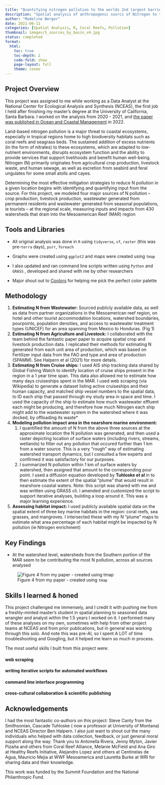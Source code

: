 ```yaml
---
title: "Quantifying nitrogen pollution to the worlds 2nd largest barrier reef"
description: "Spatial analysis of anthropogenic sourcs of Nitrogen to the Mesoamerican Reef using R and open data."
author: "Madeline Berger"
date: 2021-06-11
categories: [Spatial Analysis, R, Coral Reefs, Pollution]
thumbnail: images/5_sources_by_basin_v4.jpg
status: completed
format:
  html:
    toc: true
    toc-depth: 2
    code-fold: show
    page-layout: full
    theme: cosmo
---
```


## Project Overview

This project was assigned to me while working as a Data Analyst at the National Center for Ecological Analysis and Synthesis (NCEAS), the first job I held after finishing my master's degree at the University of California, Santa Barbara. I worked on the analysis from 2020 - 2021, and [the paper was published in Ocean and Coastal Management](https://www.sciencedirect.com/science/article/pii/S0964569122002459#ack0010) in 2022.

Land-based nitrogen pollution is a major threat to coastal ecosystems, especially in tropical regions home to high biodiversity habitats such as coral reefs and seagrass beds. The sustained addition of excess nutrients (in the form of nitrates) to these ecosystems, which are adapted to low-nutrient environments, disrupts ecosystem function and the ability to provide services that support livelihoods and benefit human well-being. Nitrogen (N) primarily originates from agricultural crop production, livestock waste, and human sewage, as well as excretion from seabird and feral ungulates for some small atolls and cayes.

Determining the most effective mitigation strategies to reduce N pollution in a given location begins with identifying and quantifying input from the source. For this project, we modeled four major sources of N pollution – crop production, livestock production, wastewater generated from permanent residents and wastewater generated from seasonal populations, ie tourists – at the regional scale, measuring inputs and impacts from 430 watersheds that drain into the Mesoamerican Reef (MAR) region

## Tools and Libraries

-   All original analysis was done in `R` using `tidyverse`, `sf`, `raster` (this was pre-`terra` days), `purr`, `foreach`

-   Graphs were created using `ggplot2` and maps were created using `tmap`

-   I also updated and ran command line scripts written using `Python` and `GRASS` , developed and shared with me by other researchers

-   Major shout out to [Coolors](https://coolors.co) for helping me pick the perfect color palette

## Methodology

1.  **Estimating N from Wastewater:** Sourced publicly available data, as well as data from partner organizations in the Mesoamerican reef region, on hotel and other tourist accommodation locations, watershed boundaries, pourpoints, population densities, and access to wastewater treatment types (UNICEF) for an area spanning from Mexico to Honduras. (Fig 1)
2.  **Estimating N from Agriculture and Livestock:** I collaborated with the team behind the fantastic paper paper to acquire spatial crop and livestock production data. I replicated their methods for estimating N generated from each unit area of production, which was based on Fertilizer input data from the FAO and type and area of production (SPAMM). See Halpern et al (2021) for more details.
3.  **Estimating N from Cruise ships:** I used AIS ship tracking data shared by Global Fishing Watch to identify location of cruise ships present in the region in a 1 year time span. This data also allowed me to estimate how many days cruiseships spent in the MAR. I used web scraping (via Wikipedia) to generate a dataset listing active cruiseships and their human capacity, and matched ship vessel numbers to the spatial data, to ID each ship that passed through my study area in space and time. I used the capacity of the ship to estimate how much wastewater effluent each might be producing, and therefore how much Nitrogen each ship might add to the wastewater system in the watershed where it was docked, by offloading its waste\*
4.  **Modeling pollution impact area in the nearshore marine environment:**
    1.  I quantified the amount of N from the above three sources at the approximate location the N pollution was generated, and then used a raster depicting location of surface waters (including rivers, streams, wetlands) to filter out any pollution that occured further than 1 km from a water source. This is a very "rough" way of estimating watershed transport dynamics, but I consulted a few experts and confirmed it was satisfactory for our purposes.
    2.  I summarized N pollution within 1 km of surface waters by watershed, then assigned that amount to the corresponding pour point. I used a diffusion equation developed by **Tuhloske et al** in to then estimate the extent of the spatial "plume" that would result in nearshore coastal waters. Note: this script was shared with me and was written using GRASS cli. I amended and customized the script to support iterative analyses, building a loop around it. This was a major learning experience.
5.  **Assessing habitat impact:** I used publicly available spatial data on the spatial extent of three key marine habitats in the region: coral reefs, sea grasses, and mangroves. I intersected these with my N "plume" maps to estimate what area percentage of each habitat might be impacted by N pollution (ie Nitrogen enrichment)

## Key Findings

-   At the watershed level, watersheds from the Southern portion of the MAR seem to be contributing the most N pollution, across all sources analysed

![Figure 4 from my paper - created using `tmap`](images/5_sources_by_basin_v4.jpg)

## Skills I learned & honed

This project challenged me immensely, and I credit it with pushing me from a freshly-minted master's student in spatial planning to seasoned data wrangler and analyst within the 1.5 years I worked on it. I performed many of these analyses on my own, sometimes with help from other project teams at NCEAS and from prior publications, but in general was working through this solo. And note this was pre-AI, so I spent A LOT of time troubleshooting and Googling, but it helped me learn so much in process.

The most useful skills I built from this project were:

#### web scraping

#### writing iterative scripts for automated workflows

#### command line interface programming

#### cross-cultural collaboration & scientific publishing

## Acknowledgements

I had the most fantastic co-authors on this project: Steve Canty from the Smithsonian, Cascade Tuhloske ( now a professor at University of Montana) and NCEAS Director Ben Halpern. I also just want to shout out the many individuals who helped with data collection, feedback, or just general moral support along the way. Thank you to Antonella Rivera, Jenny Myton, Javier Pizaña and others from Coral Reef Alliance, Melanie McField and Ana Giro at Healthy Reefs Initiative, Alejandro Lopez and others at Centinelas de Agua, Mauricio Mejia at WWF Mesoamerica and Lauretta Burke at WRI for sharing data and their knowledge.

This work was funded by the Summit Foundation and the National Philanthropic Fund.
